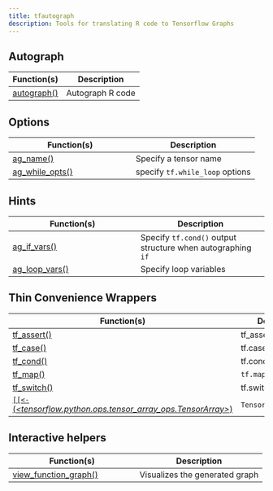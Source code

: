 ```yaml
---
title: tfautograph
description: Tools for translating R code to Tensorflow Graphs
---
```

 
## Autograph
 
Function(s) | Description
|---|---|
|[autograph()](/reference/tfautograph/autograph.html)|Autograph R code|
 
## Options
 
Function(s) | Description
|---|---|
|[ag_name()](/reference/tfautograph/ag_name.html)|Specify a tensor name|
|[ag_while_opts()](/reference/tfautograph/ag_while_opts.html)|specify <code>tf.while_loop</code> options|
 
## Hints
 
Function(s) | Description
|---|---|
|[ag_if_vars()](/reference/tfautograph/ag_if_vars.html)|Specify <code>tf.cond()</code> output structure when autographing <code>if</code>|
|[ag_loop_vars()](/reference/tfautograph/ag_loop_vars.html)|Specify loop variables|
 
## Thin Convenience Wrappers
 
Function(s) | Description
|---|---|
|[tf_assert()](/reference/tfautograph/tf_assert.html)|tf_assert|
|[tf_case()](/reference/tfautograph/tf_case.html)|tf.case|
|[tf_cond()](/reference/tfautograph/tf_cond.html)|tf.cond|
|[tf_map()](/reference/tfautograph/tf_map.html)|<code>tf.map_fn()</code>|
|[tf_switch()](/reference/tfautograph/tf_switch.html)|tf.switch_case|
|[`[[<-`(<i><tensorflow.python.ops.tensor_array_ops.TensorArray></i>)](/reference/tfautograph/sub-subset-.tensorflow.python.ops.tensor_array_ops.TensorArray.html)|<code>TensorArray.write()</code>|
 
## Interactive helpers
 
Function(s) | Description
|---|---|
|[view_function_graph()](/reference/tfautograph/view_function_graph.html)|Visualizes the generated graph|
